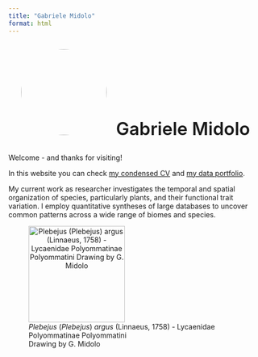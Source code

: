 ```yaml
---
title: "Gabriele Midolo"
format: html
---
```


```{=html}
<style>
  .title {
    display: none;
  }
</style>
```
::: {style="display: flex; align-items: center; justify-content: center;"}
<img src="./imgs/profilepic.jpg" style="border-radius: 50%; width:170px; height:170px; object-fit: cover; margin-right: 15px;"/> [Gabriele Midolo]{style="font-size: 2.5em; font-weight: 600;"}
:::

Welcome - and thanks for visiting!

In this website you can check [my condensed CV](/cv.html) and [my data portfolio](/projects.html).

My current work as researcher investigates the temporal and spatial organization of species, particularly plants, and their functional trait variation. I employ quantitative syntheses of large databases to uncover common patterns across a wide range of biomes and species.

![*Plebejus* (*Plebejus*) *argus* (Linnaeus, 1758) - Lycaenidae Polyommatinae Polyommatini\
Drawing by G. Midolo](imgs/butvec.svg){style="text-align: center;" fig-align="center" width="191"}
